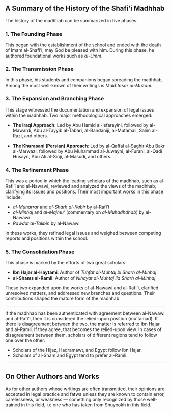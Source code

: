 ## A Summary of the History of the Shafi'i Madhhab

The history of the madhhab can be summarized in five phases:

### 1. The Founding Phase  
This began with the establishment of the school and ended with the death of Imam al-Shafi'i, may God be pleased with him. During this phase, he authored foundational works such as *al-Umm*.

### 2. The Transmission Phase  
In this phase, his students and companions began spreading the madhhab. Among the most well-known of their writings is *Mukhtasar al-Muzani*.

### 3. The Expansion and Branching Phase  
This stage witnessed the documentation and expansion of legal issues within the madhhab. Two major methodological approaches emerged:

- **The Iraqi Approach**: Led by Abu Hamid al-Isfarayini, followed by al-Mawardi, Abu al-Tayyib al-Tabari, al-Bandaniji, al-Mutamali, Salim al-Razi, and others.

- **The Khurasani (Persian) Approach**: Led by al-Qaffal al-Saghir Abu Bakr al-Marwazi, followed by Abu Muhammad al-Juwayni, al-Furani, al-Qadi Husayn, Abu Ali al-Sinji, al-Masudi, and others.

### 4. The Refinement Phase  
This was a period in which the leading scholars of the madhhab, such as al-Rafi'i and al-Nawawi, reviewed and analyzed the views of the madhhab, clarifying its issues and positions. Their most important works in this phase include:

- *al-Muharrar* and *al-Sharh al-Kabir* by al-Rafi'i  
- *al-Minhaj* and *al-Majmu'* (commentary on *al-Muhadhdhab*) by al-Nawawi  
- *Rawdat al-Talibin* by al-Nawawi  

In these works, they refined legal issues and weighed between competing reports and positions within the school.

### 5. The Consolidation Phase  
This phase is marked by the efforts of two great scholars:

- **Ibn Hajar al-Haytami**: Author of *Tuhfat al-Muhtaj bi Sharh al-Minhaj*  
- **al-Shams al-Ramli**: Author of *Nihayat al-Muhtaj ila Sharh al-Minhaj*  

These two expanded upon the works of al-Nawawi and al-Rafi'i, clarified unresolved matters, and addressed new branches and questions. Their contributions shaped the mature form of the madhhab.

---

If the madhhab has been authenticated with agreement between al-Nawawi and al-Rafi'i, then it is considered the relied-upon position (mu'tamad). If there is disagreement between the two, the matter is referred to Ibn Hajar and al-Ramli. If they agree, that becomes the relied-upon view. In cases of disagreement between them, scholars of different regions tend to follow one over the other:

- Scholars of the Hijaz, Hadramawt, and Egypt follow Ibn Hajar.  
- Scholars of al-Sham and Egypt tend to prefer al-Ramli.

---

## On Other Authors and Works

As for other authors whose writings are often transmitted, their opinions are accepted in legal practice and fatwa unless they are known to contain error, carelessness, or weakness — something only recognized by those well-trained in this field, i.e one who has taken from Shuyookh in this field.
